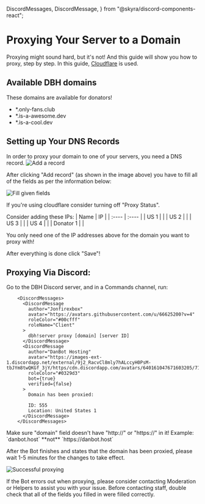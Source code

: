   DiscordMessages,
  DiscordMessage,
} from "@skyra/discord-components-react";

# Proxying Your Server to a Domain

Proxying might sound hard, but it's not! And this guide will show you how to proxy, step by step.
In this guide, [Cloudflare](https://www.cloudflare.com) is used.

## Available DBH domains

<Tip label="Note">These domains are available for donators!</Tip>

- \*.only-fans.club
- \*.is-a-awesome.dev
- \*.is-a-cool.dev

## Setting up Your DNS Records

In order to proxy your domain to one of your servers, you need a DNS record.
![Add a record](/content/proxying/add-record.png)

After clicking "Add record" (as shown in the image above) you have to fill all of the fields as per the information below:

![Fill given fields](/content/proxying/proxy-fields.png)

<Tip>If you're using cloudflare consider turning off "Proxy Status".</Tip>

Consider adding these IPs:
| Name | IP |
| :---- | :---- |
| US 1 | <Copy value="69.197.135.202" /> |
| US 2 | <Copy value="69.197.135.203" /> |
| US 3 | <Copy value="69.197.135.204" /> |
| US 4 | <Copy value="69.197.135.205" /> |
| Donator 1 | <Copy value="69.30.249.53" /> |

<Tip>
  You only need one of the IP addresses above for the domain you want to proxy
  with!
</Tip>

After everything is done click "Save"!

## Proxying Via Discord:

Go to the DBH Discord server, and in a Commands channel, run:

        <DiscordMessages>
          <DiscordMessage
            author="Jonfirexbox"
            avatar="https://avatars.githubusercontent.com/u/66625200?v=4"
            roleColor="#00cfff"
            roleName="Client"
          >
            dbh!server proxy [domain] [server ID] 
          </DiscordMessage>
          <DiscordMessage
            author="DanBot Hosting"
            avatar="https://images-ext-1.discordapp.net/external/9j2_RacvCl8mly7hALccyH0PsM-tbJYm8twQKGf_3jY/https/cdn.discordapp.com/avatars/640161047671603205/718aa5783508125a02e3b244a1bf096e.png"
            roleColor="#0329d3"
            bot={true}
            verified={false}
          >
            Domain has been proxied:

            ID: 555
            Location: United States 1 
          </DiscordMessage>
        </DiscordMessages>

<Tip>
  Make sure "domain" field doesn't have "http://" or "https://" in it!
  Example: `danbot.host` **not** `https://danbot.host`
</Tip>

After the Bot finishes and states that the domain has been proxied, please wait 1-5 minutes for the changes to take effect.

![Successful proxying](/content/proxying/proxying-success.png)

<Tip>
  If the Bot errors out when proxying, please
  consider contacting Moderation or Helpers to assist you with your issue.
  Before contacting staff, double check that all of the fields you filled in were filled correctly.
</Tip>
